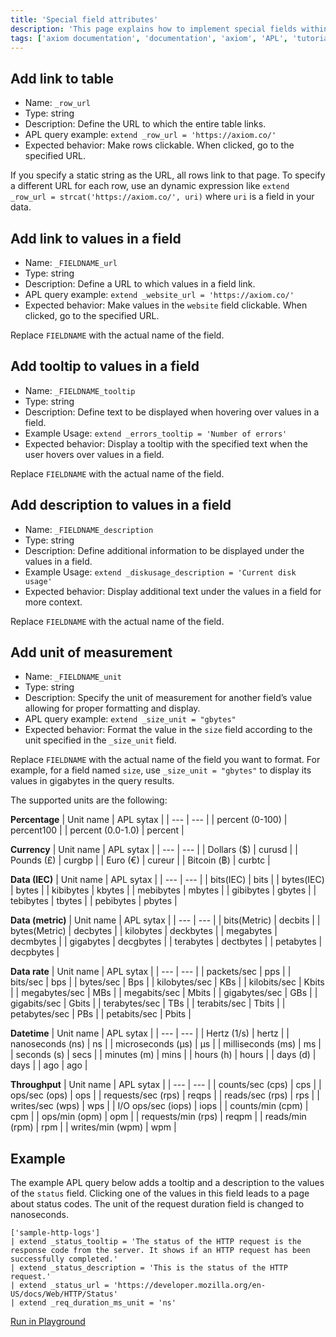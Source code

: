 ```yaml
---
title: 'Special field attributes'
description: 'This page explains how to implement special fields within APL queries to enhance the functionality and interactivity of datasets. Use these fields in APL queries to add unique behaviors to the Axiom user interface.'
tags: ['axiom documentation', 'documentation', 'axiom', 'APL', 'tutorial', 'apl overview', 'row attributes hints', 'column attributes hints', 'fieldname unit', 'row url', 'row status', 'row description', 'col tooltip', 'col heatmap', 'data visualization', 'user interface']
---
```


## Add link to table

- Name: `_row_url`
- Type: string
- Description: Define the URL to which the entire table links.
- APL query example: `extend _row_url = 'https://axiom.co/'`
- Expected behavior: Make rows clickable. When clicked, go to the specified URL.

If you specify a static string as the URL, all rows link to that page. To specify a different URL for each row, use an dynamic expression like `extend _row_url = strcat('https://axiom.co/', uri)` where `uri` is a field in your data.

## Add link to values in a field

- Name: `_FIELDNAME_url`
- Type: string
- Description: Define a URL to which values in a field link.
- APL query example: `extend _website_url = 'https://axiom.co/'`
- Expected behavior: Make values in the `website` field clickable. When clicked, go to the specified URL.

Replace `FIELDNAME` with the actual name of the field.

## Add tooltip to values in a field

- Name: `_FIELDNAME_tooltip`
- Type: string
- Description: Define text to be displayed when hovering over values in a field.
- Example Usage: `extend _errors_tooltip = 'Number of errors'`
- Expected behavior: Display a tooltip with the specified text when the user hovers over values in a field.

Replace `FIELDNAME` with the actual name of the field.

## Add description to values in a field

- Name: `_FIELDNAME_description`
- Type: string
- Description: Define additional information to be displayed under the values in a field.
- Example Usage: `extend _diskusage_description = 'Current disk usage'`
- Expected behavior: Display additional text under the values in a field for more context.

Replace `FIELDNAME` with the actual name of the field.

## Add unit of measurement

- Name: `_FIELDNAME_unit`
- Type: string
- Description: Specify the unit of measurement for another field’s value allowing for proper formatting and display.
- APL query example: `extend _size_unit = "gbytes"`
- Expected behavior: Format the value in the `size` field according to the unit specified in the `_size_unit` field.

Replace `FIELDNAME` with the actual name of the field you want to format. For example, for a field named `size`, use `_size_unit = "gbytes"` to display its values in gigabytes in the query results.

The supported units are the following:

**Percentage**
| Unit name | APL sytax |
| --- | --- |
| percent (0-100) | percent100 |
| percent (0.0-1.0) | percent |

**Currency**
| Unit name | APL sytax |
| --- | --- |
| Dollars ($) | curusd |
| Pounds (£) | curgbp |
| Euro (€) | cureur |
| Bitcoin (฿) | curbtc |

**Data (IEC)**
| Unit name | APL sytax |
| --- | --- |
| bits(IEC) | bits |
| bytes(IEC) | bytes |
| kibibytes | kbytes |
| mebibytes | mbytes |
| gibibytes | gbytes |
| tebibytes | tbytes |
| pebibytes | pbytes |

**Data (metric)**
| Unit name | APL sytax |
| --- | --- |
| bits(Metric) | decbits |
| bytes(Metric) | decbytes |
| kilobytes | deckbytes |
| megabytes | decmbytes |
| gigabytes | decgbytes |
| terabytes | dectbytes |
| petabytes | decpbytes |

**Data rate**
| Unit name | APL sytax |
| --- | --- |
| packets/sec | pps |
| bits/sec | bps |
| bytes/sec | Bps |
| kilobytes/sec | KBs |
| kilobits/sec | Kbits |
| megabytes/sec | MBs |
| megabits/sec | Mbits |
| gigabytes/sec | GBs |
| gigabits/sec | Gbits |
| terabytes/sec | TBs |
| terabits/sec | Tbits |
| petabytes/sec | PBs |
| petabits/sec | Pbits |

**Datetime**
| Unit name | APL sytax |
| --- | --- |
| Hertz (1/s) | hertz |
| nanoseconds (ns) | ns |
| microseconds (µs) | µs |
| milliseconds (ms) | ms |
| seconds (s) | secs |
| minutes (m) | mins |
| hours (h) | hours |
| days (d) | days |
| ago | ago |

**Throughput**
| Unit name | APL sytax |
| --- | --- |
| counts/sec (cps) | cps |
| ops/sec (ops) | ops |
| requests/sec (rps) | reqps |
| reads/sec (rps) | rps |
| writes/sec (wps) | wps |
| I/O ops/sec (iops) | iops |
| counts/min (cpm) | cpm |
| ops/min (opm) | opm |
| requests/min (rps) | reqpm |
| reads/min (rpm) | rpm |
| writes/min (wpm) | wpm |

## Example

The example APL query below adds a tooltip and a description to the values of the `status` field. Clicking one of the values in this field leads to a page about status codes. The unit of the request duration field is changed to nanoseconds.

```apl
['sample-http-logs']
| extend _status_tooltip = 'The status of the HTTP request is the response code from the server. It shows if an HTTP request has been successfully completed.'
| extend _status_description = 'This is the status of the HTTP request.'
| extend _status_url = 'https://developer.mozilla.org/en-US/docs/Web/HTTP/Status'
| extend _req_duration_ms_unit = 'ns'
```

[Run in Playground](https://play.axiom.co/axiom-play-qf1k/explorer?initForm=%7B%22apl%22%3A%22%5B'sample-http-logs'%5D%20%7C%20extend%20_status_tooltip%20%3D%20'The%20status%20of%20the%20HTTP%20request%20is%20the%20response%20code%20from%20the%20server.%20It%20shows%20if%20an%20HTTP%20request%20has%20been%20successfully%20completed.'%20%7C%20extend%20_status_description%20%3D%20'This%20is%20the%20status%20of%20the%20HTTP%20request.'%20%7C%20extend%20_status_url%20%3D%20'https%3A%2F%2Fdeveloper.mozilla.org%2Fen-US%2Fdocs%2FWeb%2FHTTP%2FStatus'%20%7C%20extend%20_req_duration_ms_unit%20%3D%20'ns'%22%7D)